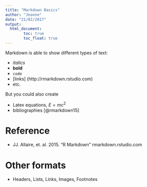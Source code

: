 ```yaml
---
title: "Markdown Basics"
author: "Jeanne"
date: "21/02/2017"
output: 
  html_document: 
        toc: true
        toc_float: true
---
```


Markdown is able to show different types of text: 

- *italics*
- **bold**
- `code`
- [links] (http://rmarkdown.rstudio.com)
- etc. 

But you could also create 

- Latex equations, $E = mc^{2}$
- bibliographies [@rmarkdown15]

# Reference
- JJ. Allaire, et. al. 2015. "R Markdown" rmarkdown.rstudio.com

# Other formats

- Headers, Lists, Links, Images, Footnotes 